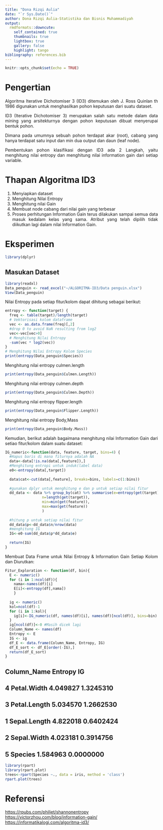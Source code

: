```yaml
---
title: "Dona Rizqi Aulia"
date: "`r Sys.Date()`"
author: Dona Rizqi Aulia-Statistika dan Bisnis Muhammadiyah
output:
  rmdformats::downcute:
    self_contained: true
    thumbnails: true
    lightbox: true
    gallery: false
    highlight: tango
bibliography: references.bib
---
```


```{=html}
<style>


body{
text-align: justify}
</style>
```
```r
knitr::opts_chunk$set(echo = TRUE)
```

# Pengertian
Algoritma Iterative Dichotomiser 3 (ID3) ditemukan oleh J. Ross
Quinlan th 1986 digunakan untuk menghasilkan pohon keputusan
dari suatu dataset.

ID3 (Iterative Dichotomiser 3) merupakan salah satu metode dalam
data mining yang arsitekturnya dengan pohon keputusan dibuat
menyerupai bentuk pohon.

Dimana pada umumnya sebuah pohon terdapat akar (root), cabang
yang hanya terdapat satu input dan min dua output dan daun (leaf
node).

Pembentukan pohon klasifikasi dengan ID3 ada 2 Langkah, yaitu
menghitung nilai entropy dan menghitung nilai information gain dari
setiap variable.

# Thapan Algoritma ID3
1. Menyiapkan dataset
2. Menghitung Nilai Entropy
3. Menghitung nilai Gain
4. Membuat node cabang dari nilai gain yang terbesar
5. Proses perhitungan Information Gain terus dilakukan sampai semua    data masuk kedalam kelas yang sama. Atribut yang telah dipilih tidak diikutkan lagi dalam nilai Information Gain.

# Eksperimen
```r
library(dplyr)
```

## Masukan Dataset
```r
library(readxl)
Data_penguin <- read_excel("~/ALGORITMA-ID3/Data penguin.xlsx")
View(Data_penguin)
```

Nilai Entropy pada setiap fitur/kolom dapat dihitung sebagai berikut:
```r
entropy <- function(target) {
  freq <- table(target)/length(target)
  # Vektorisasi kolom dataframe
  vec <- as.data.frame(freq)[,2]
  #drop 0 to avoid NaN resulting from log2
  vec<-vec[vec>0]
  # Menghitung Nilai Entropy
  -sum(vec * log2(vec))
}
# Menghitung Nilai Entropy Kolom Species
print(entropy(Data_penguin$Species))
```
    
Menghitung nilai entropy culmen.length
```r
print(entropy(Data_penguin$Culmen.Length))
```

Menghitung nilai entropy culmen.depth
```r
print(entropy(Data_penguin$Culmen.Depth))
```

Menghitung nilai entropy flipper.length
```r
print(entropy(Data_penguin$Flipper.Length))
```

Menghitung nilai entropy Body,Mass
```r
print(entropy(Data_penguin$Body.Mass))
```

Kemudian, berikut adalah bagaimana menghitung nilai Information Gain dari setiao fitur/kolom dalam suatu dataset:
```r
IG_numeric<-function(data, feature, target, bins=4) {
  #Hapus baris di mana fiturnya adalah NA
  data<-data[!is.na(data[,feature]),]
  #Menghitung entropi untuk induk(label data)
  e0<-entropy(data[,target])
  
  data$cat<-cut(data[,feature], breaks=bins, labels=c(1:bins))
  
  #gunakan dplyr untuk menghitung e dan p untuk setiap nilai fitur
  dd_data <- data %>% group_by(cat) %>% summarise(e=entropy(get(target)), 
                 n=length(get(target)),
                 min=min(get(feature)),
                 max=max(get(feature))
                 )
  
  #hitung p untuk setiap nilai fitur
  dd_data$p<-dd_data$n/nrow(data)
  #menghitung IG
  IG<-e0-sum(dd_data$p*dd_data$e)
  
  return(IG)
}

```

Membuat Data Frame untuk Nilai Entropy & Information Gain Setiap Kolom dan Diurutkan:
```r
Fitur_Exploration <- function(df, bin){
  E <- numeric()
  for (i in 1:ncol(df)){
    nama<-names(df)[i]
    E[i]<-entropy(df[,nama])
    }
  
  ig <- numeric()
  kol=ncol(df)-1
  for (i in 1:kol){
    ig[i]<-IG_numeric(df, names(df)[i], names(df)[ncol(df)], bins=bin)
  }
  ig[ncol(df)]<-0 #Masih dicek lagi
  Column_Name <- names(df)
  Entropy <- E
  IG <- ig
  df_E <- data.frame(Column_Name, Entropy, IG)
  df_E_sort <- df_E[order(-IG),]
  return(df_E_sort)
} 
```

##    Column_Name  Entropy        IG
## 4  Petal.Width 4.049827 1.3245310
## 3 Petal.Length 5.034570 1.2662530
## 1 Sepal.Length 4.822018 0.6402424
## 2  Sepal.Width 4.023181 0.3914756
## 5      Species 1.584963 0.0000000

```r
library(rpart)
library(rpart.plot)
trees<-rpart(Species ~., data = iris, method = 'class')
rpart.plot(trees)
```

# Referensi

<https://rpubs.com/philjet/shannonentropy>
<https://victorzhou.com/blog/information-gain/>
<https://informatikalogi.com/algoritma-id3/>
